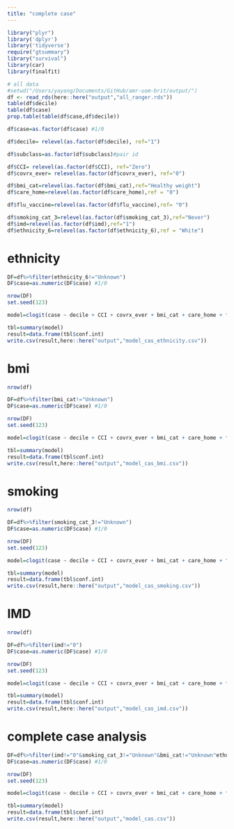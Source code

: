 ```yaml
---
title: "complete case"
---
```


```r
library("plyr")
library('dplyr')
library('tidyverse')
require("gtsummary")
library("survival")
library(car)
library(finalfit)
```


```r
# all data
#setwd("/Users/yayang/Documents/GitHub/amr-uom-brit/output/")
df <- read_rds(here::here("output","all_ranger.rds"))
table(df$decile)
table(df$case)
prop.table(table(df$case,df$decile))

df$case=as.factor(df$case) #1/0

df$decile= relevel(as.factor(df$decile), ref="1")

df$subclass=as.factor(df$subclass)#pair id

df$CCI= relevel(as.factor(df$CCI), ref="Zero")
df$covrx_ever= relevel(as.factor(df$covrx_ever), ref="0")

df$bmi_cat=relevel(as.factor(df$bmi_cat),ref="Healthy weight")
df$care_home=relevel(as.factor(df$care_home),ref = "0")

df$flu_vaccine=relevel(as.factor(df$flu_vaccine),ref= "0")

df$smoking_cat_3=relevel(as.factor(df$smoking_cat_3),ref="Never")
df$imd=relevel(as.factor(df$imd),ref="1")
df$ethnicity_6=relevel(as.factor(df$ethnicity_6),ref = "White")
```


# ethnicity
```r

DF=df%>%filter(ethnicity_6!="Unknown") 
DF$case=as.numeric(DF$case) #1/0

nrow(DF)
set.seed(123)

model=clogit(case ~ decile + CCI + covrx_ever + bmi_cat + care_home + flu_vaccine + smoking_cat_3 + imd+ ethnicity_6 + strata(subclass),DF) 

tbl=summary(model)
result=data.frame(tbl$conf.int) 
write.csv(result,here::here("output","model_cas_ethnicity.csv"))

```

# bmi
```r

nrow(df)

DF=df%>%filter(bmi_cat!="Unknown") 
DF$case=as.numeric(DF$case) #1/0

nrow(DF)
set.seed(123)

model=clogit(case ~ decile + CCI + covrx_ever + bmi_cat + care_home + flu_vaccine + smoking_cat_3 + imd+ ethnicity_6 + strata(subclass),DF) 

tbl=summary(model)
result=data.frame(tbl$conf.int) 
write.csv(result,here::here("output","model_cas_bmi.csv"))

```

# smoking
```r

nrow(df)

DF=df%>%filter(smoking_cat_3!="Unknown") 
DF$case=as.numeric(DF$case) #1/0

nrow(DF)
set.seed(123)

model=clogit(case ~ decile + CCI + covrx_ever + bmi_cat + care_home + flu_vaccine + smoking_cat_3 + imd+ ethnicity_6 + strata(subclass),DF) 

tbl=summary(model)
result=data.frame(tbl$conf.int) 
write.csv(result,here::here("output","model_cas_smoking.csv"))

```

# IMD
```r

nrow(df)

DF=df%>%filter(imd!="0") 
DF$case=as.numeric(DF$case) #1/0

nrow(DF)
set.seed(123)

model=clogit(case ~ decile + CCI + covrx_ever + bmi_cat + care_home + flu_vaccine + smoking_cat_3 + imd+ ethnicity_6 + strata(subclass),DF) 

tbl=summary(model)
result=data.frame(tbl$conf.int) 
write.csv(result,here::here("output","model_cas_imd.csv"))

```

# complete case analysis
```r
DF=df%>%filter(imd!="0"&smoking_cat_3!="Unknown"&bmi_cat!="Unknown"ethnicity_6!="Unknown") 
DF$case=as.numeric(DF$case) #1/0

nrow(DF)
set.seed(123)

model=clogit(case ~ decile + CCI + covrx_ever + bmi_cat + care_home + flu_vaccine + smoking_cat_3 + imd+ ethnicity_6 + strata(subclass),DF) 

tbl=summary(model)
result=data.frame(tbl$conf.int) 
write.csv(result,here::here("output","model_cas.csv"))
```

